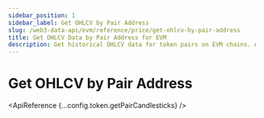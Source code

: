 ```yaml
---
sidebar_position: 1
sidebar_label: Get OHLCV by Pair Address
slug: /web3-data-api/evm/reference/price/get-ohlcv-by-pair-address
title: Get OHLCV Data by Pair Address for EVM
description: Get historical OHLCV data for token pairs on EVM chains. Analyze price trends and trading volumes.
---
```



# Get OHLCV by Pair Address <MainnetBadge />


<div
  style={{
    display: "flex",
    flexDirection: "column",
    alignItems: "stretch", // Ensures both banners have the same width
  }}
>
  <div style={{ width: "100%" }}>
    <ChartWidgetBanner />
  </div>
  <div style={{ width: "100%" }}>
    <SolanaApiBanner
      customTitle="Looking for OHLCV data on Solana?"
      customText="Access OHLCV data by pair address on Solana using our API."
      customButtonText="Explore Solana API"
      customButtonLink="/web3-data-api/solana/reference/get-ohlcv-by-pair-address"
    />
  </div>
</div>

<ApiReference {...config.token.getPairCandlesticks} />
